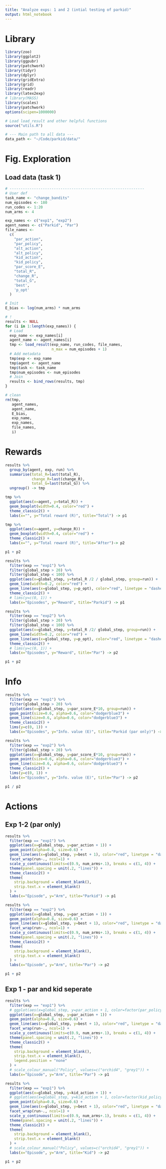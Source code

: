 ```yaml
---
title: "Analyze exps: 1 and 2 (intial testing of parkid)"
output: html_notebook
---
```


# Library
```r
library(zoo)
library(ggplot2)
library(ggpubr)
library(patchwork)
library(tidyr)
library(dplyr)
library(gridExtra)
library(grid)
library(readr)
library(latex2exp)
# library(MASS) 
library(scales)
library(patchwork)
options(scipen=1000000)

# Load load_result and other helpful functions
source("utils.R")

# --- Main path to all data ---
data_path <- "~/Code/parkid/data/"
```

# Fig. Exploration 
## Load data (task 1)
```r
# -------------------------------------------------------------
# User def
task_name <- "change_bandits"
num_episodes <- 180
run_codes <- 1:20
num_arms <- 4

exp_names <- c("exp1", "exp2")
agent_names <- c("Parkid", "Par")
file_names <-
  c(
    "par_action",
    "par_policy",
    "alt_action",
    "alt_policy",
    "kid_action",
    "kid_policy",
    "par_score_E",
    "total_R",
    "change_R",
    "total_G",
    'best',
    'p_opt'
  )

# Init
E_bias <- log(num_arms) * num_arms

# !
results <- NULL
for (i in 1:length(exp_names)) {
  # Load
  exp_name <- exp_names[i]
  agent_name <- agent_names[i]
  tmp <- load_result(exp_name, run_codes, file_names,
                     n_max = num_episodes + 1)
  # Add metadata
  tmp$exp <- exp_name
  tmp$agent <- agent_name
  tmp$task <- task_name
  tmp$num_episodes <- num_episodes
  # Join
  results <- bind_rows(results, tmp)
}

# clean
rm(tmp,
   agent_names,
   agent_name,
   E_bias,
   exp_name,
   exp_names,
   file_names,
   i)
```

# Rewards
```r
results %>% 
  group_by(agent, exp, run) %>% 
  summarise(total_R=last(total_R),
            change_R=last(change_R),
            total_G=last(total_G)) %>% 
  ungroup() -> tmp

tmp %>% 
  ggplot(aes(x=agent, y=total_R)) +
  geom_boxplot(width=0.4, color="red") +
  theme_classic2() +
  labs(x="", y="Total reward (R)", title="Total") -> p1

tmp %>% 
  ggplot(aes(x=agent, y=change_R)) +
  geom_boxplot(width=0.4, color="red") +
  theme_classic2() +
  labs(x="", y="Total reward (R)", title="After")-> p2

p1 + p2
```
```r
results %>% 
  filter(exp == "exp1") %>% 
  filter(global_step > 20) %>% 
  filter(global_step < 100) %>% 
  ggplot(aes(x=global_step, y=total_R /2 / global_step, group=run)) +
  geom_line(width=0.2, color="red") +
  geom_line(aes(x=global_step, y=p_opt), color="red", linetype = "dashed") +
  theme_classic2() +
  # lims(y=c(0, 1)) +
  labs(x="Episodes", y="Reward", title="Parkid") -> p1

results %>% 
  filter(exp == "exp2") %>% 
  filter(global_step > 20) %>% 
  filter(global_step < 100) %>% 
  ggplot(aes(x=global_step, y=total_R /2/ global_step, group=run)) +
  geom_line(width=0.2, color="red") +
  geom_line(aes(x=global_step, y=p_opt), color="red", linetype = "dashed") +
  theme_classic2() +
  # lims(y=c(0, 1)) +
  labs(x="Episodes", y="Reward", title="Par") -> p2

p1 + p2
```
# Info
```r
results %>% 
  filter(exp == "exp1") %>% 
  filter(global_step > 20) %>% 
  ggplot(aes(x=global_step, y=par_score_E*10, group=run)) +
  geom_point(size=0.6, alpha=0.6, color="dodgerblue3") +
  geom_line(size=0.6, alpha=0.6, color="dodgerblue3") +
  theme_classic2() +
  lims(y=c(0, 1)) +
  labs(x="Episodes", y="Info. value (E)", title="Parkid (par only)") -> p1

results %>% 
  filter(exp == "exp2") %>% 
  filter(global_step > 20) %>% 
  ggplot(aes(x=global_step, y=par_score_E*10, group=run)) +
  geom_point(size=0.6, alpha=0.6, color="dodgerblue3") +
  geom_line(size=0.6, alpha=0.6, color="dodgerblue3") +
  theme_classic2() +
  lims(y=c(0, 1)) +
  labs(x="Episodes", y="Info. value (E)", title="Par") -> p2

p1 / p2
```

# Actions
## Exp 1-2 (par only)
```r
results %>% 
  filter(exp == "exp1") %>% 
  ggplot(aes(x=global_step, y=par_action + 1)) +
  geom_point(alpha=0.8, size=0.6) +
  geom_line(aes(x=global_step, y=best + 1), color="red", linetype = "dashed") +
  facet_wrap(run~., ncol=1) +
  scale_y_continuous(limits=c(0.9, num_arms+.1), breaks = c(1, 4)) +
  theme(panel.spacing = unit(.2, "lines")) +
  theme_classic2() +
  theme(
    strip.background = element_blank(),
    strip.text.x = element_blank()
  ) +
  labs(x="Episode", y="Arm", title="Parkid") -> p1

results %>% 
  filter(exp == "exp2") %>% 
  ggplot(aes(x=global_step, y=par_action + 1)) +
  geom_point(alpha=0.8, size=0.6) +
  geom_line(aes(x=global_step, y=best + 1), color="red", linetype = "dashed") +
  facet_wrap(run~., ncol=1) +
  scale_y_continuous(limits=c(0.9, num_arms+.1), breaks = c(1, 4)) +
  theme(panel.spacing = unit(.2, "lines")) +
  theme_classic2() +
  theme(
    strip.background = element_blank(),
    strip.text.x = element_blank()
  ) +
  labs(x="Episode", y="Arm", title="Par") -> p2

p1 + p2
```

## Exp 1 - par and kid seperate
```r
results %>% 
  filter(exp == "exp1") %>% 
  # ggplot(aes(x=global_step, y=par_action + 1, color=factor(par_policy))) +
  ggplot(aes(x=global_step, y=par_action + 1)) +
  geom_point(alpha=0.8, size=0.6) +
  geom_line(aes(x=global_step, y=best + 1), color="red", linetype = "dashed") +
  facet_wrap(run~., ncol=1) +
  scale_y_continuous(limits=c(0.9, num_arms+.1), breaks = c(1, 4)) +
  theme(panel.spacing = unit(.2, "lines")) +
  theme_classic2() +
  theme(
    strip.background = element_blank(),
    strip.text.x = element_blank(),
    legend.position = "none"
  ) +
  # scale_colour_manual("Policy", values=c("orchid4", "grey1")) +
  labs(x="Episode", y="Arm", title="Par") -> p1

results %>% 
  filter(exp == "exp1") %>% 
  ggplot(aes(x=global_step, y=kid_action + 1)) +
  # ggplot(aes(x=global_step, y=kid_action + 1, color=factor(kid_policy))) +
  geom_point(alpha=0.8, size=0.6) +
  geom_line(aes(x=global_step, y=best + 1), color="red", linetype = "dashed") +
  facet_wrap(run~., ncol=1) +
  scale_y_continuous(limits=c(0.9, num_arms+.1), breaks = c(1, 4)) +
  theme(panel.spacing = unit(.2, "lines")) +
  theme_classic2() +
  theme(
    strip.background = element_blank(),
    strip.text.x = element_blank()
  ) +
  # scale_colour_manual("Policy", values=c("orchid4", "grey1")) +
  labs(x="Episode", y="Arm", title="Kid") -> p2

p1 + p2
```
